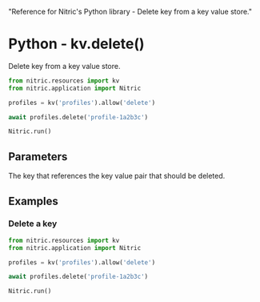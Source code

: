   "Reference for Nitric's Python library - Delete key from a key value store."

# Python - kv.delete()

Delete key from a key value store.

```python
from nitric.resources import kv
from nitric.application import Nitric

profiles = kv('profiles').allow('delete')

await profiles.delete('profile-1a2b3c')

Nitric.run()
```

## Parameters

<Properties>
  <Property name="key" required type="string">
    The key that references the key value pair that should be deleted.
  </Property>
</Properties>

## Examples

### Delete a key

```python
from nitric.resources import kv
from nitric.application import Nitric

profiles = kv('profiles').allow('delete')

await profiles.delete('profile-1a2b3c')

Nitric.run()
```
